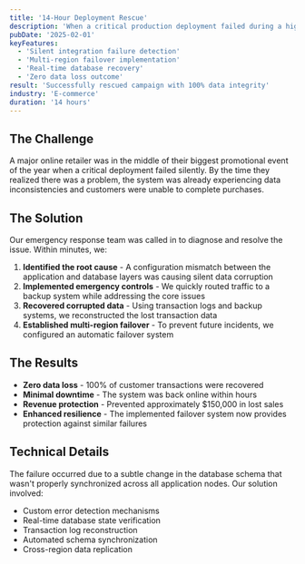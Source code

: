 ```yaml
---
title: '14-Hour Deployment Rescue'
description: 'When a critical production deployment failed during a high-stakes promotional event, our architect implemented an emergency recovery solution that prevented an estimated $150,000 in lost revenue and brand damage.'
pubDate: '2025-02-01'
keyFeatures:
  - 'Silent integration failure detection'
  - 'Multi-region failover implementation'
  - 'Real-time database recovery'
  - 'Zero data loss outcome'
result: 'Successfully rescued campaign with 100% data integrity'
industry: 'E-commerce'
duration: '14 hours'
---
```


## The Challenge

A major online retailer was in the middle of their biggest promotional event of the year when a critical deployment failed silently. By the time they realized there was a problem, the system was already experiencing data inconsistencies and customers were unable to complete purchases.

## The Solution

Our emergency response team was called in to diagnose and resolve the issue. Within minutes, we:

1. **Identified the root cause** - A configuration mismatch between the application and database layers was causing silent data corruption
2. **Implemented emergency controls** - We quickly routed traffic to a backup system while addressing the core issues
3. **Recovered corrupted data** - Using transaction logs and backup systems, we reconstructed the lost transaction data
4. **Established multi-region failover** - To prevent future incidents, we configured an automatic failover system

## The Results

- **Zero data loss** - 100% of customer transactions were recovered
- **Minimal downtime** - The system was back online within hours
- **Revenue protection** - Prevented approximately $150,000 in lost sales
- **Enhanced resilience** - The implemented failover system now provides protection against similar failures

## Technical Details

The failure occurred due to a subtle change in the database schema that wasn't properly synchronized across all application nodes. Our solution involved:

- Custom error detection mechanisms
- Real-time database state verification
- Transaction log reconstruction
- Automated schema synchronization
- Cross-region data replication